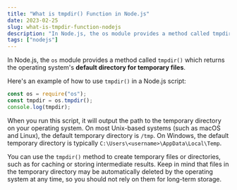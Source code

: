 ```yaml
---
title: "What is tmpdir() Function in Node.js"
date: 2023-02-25
slug: what-is-tmpdir-function-nodejs
description: "In Node.js, the os module provides a method called tmpdir() which returns the operating system's default directory for temporary files."
tags: ["nodejs"]
---
```


In Node.js, the `os` module provides a method called `tmpdir()` which returns the operating system's **default directory for temporary files**.

Here's an example of how to use `tmpdir()` in a Node.js script:

```javascript
const os = require("os");
const tmpdir = os.tmpdir();
console.log(tmpdir);
```

When you run this script, it will output the path to the temporary directory on your operating system. On most Unix-based systems (such as macOS and Linux), the default temporary directory is `/tmp`. On Windows, the default temporary directory is typically `C:\Users\<username>\AppData\Local\Temp`.

You can use the `tmpdir()` method to create temporary files or directories, such as for caching or storing intermediate results. Keep in mind that files in the temporary directory may be automatically deleted by the operating system at any time, so you should not rely on them for long-term storage.

